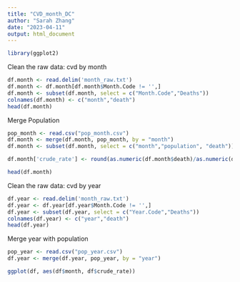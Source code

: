 ```yaml
---
title: "CVD_month_DC"
author: "Sarah Zhang"
date: "2023-04-11"
output: html_document
---
```

```r
library(ggplot2)
```

Clean the raw data: cvd by month
```r
df.month <- read.delim('month_raw.txt')
df.month <- df.month[df.month$Month.Code != '',]
df.month <- subset(df.month, select = c("Month.Code","Deaths"))
colnames(df.month) <- c("month","death")
head(df.month)
```

Merge Population
```r
pop_month <- read.csv("pop_month.csv")
df.month <- merge(df.month, pop_month, by = "month")
df.month <- subset(df.month, select = c("month","population", "death"))
```
```r
df.month['crude_rate'] <- round(as.numeric(df.month$death)/as.numeric(df.month$population)*100000,2)
```
```r
head(df.month)
```
Clean the raw data: cvd by year
```r
df.year <- read.delim('month_raw.txt')
df.year <- df.year[df.year$Month.Code != '',]
df.year <- subset(df.year, select = c("Year.Code","Deaths"))
colnames(df.year) <- c("year","death")
head(df.year)
```
Merge year with population
```r
pop_year <- read.csv("pop_year.csv")
df.year <- merge(df.year, pop_year, by = "year")
```

```r
ggplot(df, aes(df$month, df$crude_rate))
```


